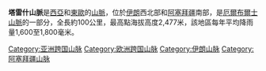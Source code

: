 '''塔雷什山脈'''是[[西亞|西亞]]和[[東歐|東歐]]的[[山脈|山脈]]，位於[[伊朗|伊朗]]西北部和[[阿塞拜疆|阿塞拜疆]]南部，是[[厄爾布爾士山脈|厄爾布爾士山脈]]的一部分，全長約100公里，最高點海拔高度2,477米，該地區每年平均降雨量1,600至1,800毫米。

{{coord|38.7|N|48.3|E|source:kolossus-ruwiki|display=title}}

[[Category:亚洲跨国山脉|Category:亚洲跨国山脉]]
[[Category:欧洲跨国山脉|Category:欧洲跨国山脉]]
[[Category:伊朗山脉|Category:伊朗山脉]]
[[Category:阿塞拜疆山脉|Category:阿塞拜疆山脉]]
{{geo-stub}}